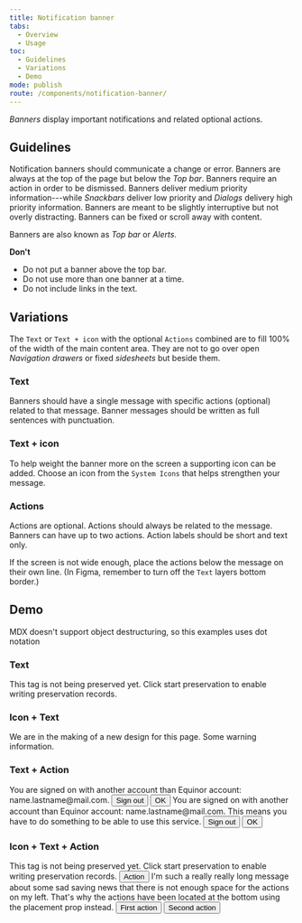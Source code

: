 ```yaml
---
title: Notification banner
tabs:
  - Overview
  - Usage
toc:
  - Guidelines
  - Variations
  - Demo
mode: publish
route: /components/notification-banner/
---
```



_Banners_ display important notifications and related optional actions.

<!--One to two sentences as an introduction to the component-->

## Guidelines

<!--List how to use it, sizes, widths, grid interactions, color allowances -->

Notification banners should communicate a change or error. Banners are always at the top of the page but below the _Top bar_. Banners require an action in order to be dismissed. Banners deliver medium priority information---while _Snackbars_ deliver low priority and _Dialogs_ delivery high priority information. Banners are meant to be slightly interruptive but not overly distracting. Banners can be fixed or scroll away with content.

Banners are also known as _Top bar_ or _Alerts_.

**Don't**

<!--Bullet point list if needed -->

- Do not put a banner above the top bar.
- Do not use more than one banner at a time.
- Do not include links in the text.

## Variations

<!--One ### heading per frame in Figma, explaining each component in that frame. One 'content' section per variation if needed -->

The `Text` or `Text + icon` with the optional `Actions` combined are to fill 100% of the width of the main content area. They are not to go over open _Navigation drawers_ or fixed _sidesheets_ but beside them.

<FigmaImage
  url="https://www.figma.com/file/0bGXR2sCwMVSDNyyzu5BXrO5/Desktop-UI?node-id=2628%3A13227"
  alt="Figma design sketches of notification banner"
/>

### Text

Banners should have a single message with specific actions (optional) related to that message. Banner messages should be written as full sentences with punctuation.

### Text + icon

To help weight the banner more on the screen a supporting icon can be added. Choose an icon from the `System Icons` that helps strengthen your message.

### Actions

Actions are optional. Actions should always be related to the message. Banners can have up to two actions. Action labels should be short and text only.

If the screen is not wide enough, place the actions below the message on their own line. (In Figma, remember to turn off the `Text` layers bottom border.)

## Demo

MDX doesn't support object destructuring, so this examples uses dot notation

### Text

<Playground>
  <Banner>
    This tag is not being preserved yet. Click start preservation to enable
    writing preservation records.
  </Banner>
</Playground>

### Icon + Text

<Playground>
  <Banner>
    <Banner.BannerIcon>
      <Icon name="thumbs_up" />
    </Banner.BannerIcon>
    <Banner.BannerMessage>
      We are in the making of a new design for this page.
    </Banner.BannerMessage>
  </Banner>
  <Banner>
    <Banner.BannerIcon variant="warning">
      <Icon name="thumbs_down" />
    </Banner.BannerIcon>
    <Banner.BannerMessage>Some warning information.</Banner.BannerMessage>
  </Banner>
</Playground>

### Text + Action

<Playground>
  <Banner>
    <Banner.BannerMessage>
      You are signed on with another account than Equinor account:
      name.lastname@mail.com.
    </Banner.BannerMessage>
    <Banner.BannerActions style={{ display: 'flex' }}>
      <Button variant="ghost" style={{ marginRight: '1rem' }}>
        Sign out
      </Button>
      <Button variant="ghost">OK</Button>
    </Banner.BannerActions>
  </Banner>
  <Banner>
    <Banner.BannerMessage>
      You are signed on with another account than Equinor account:
      name.lastname@mail.com. This means you have to do something to be able to
      use this service.
    </Banner.BannerMessage>
    <Banner.BannerActions placement="bottom" style={{ display: 'flex' }}>
      <Button variant="ghost" style={{ marginRight: '1rem' }}>
        Sign out
      </Button>
      <Button variant="ghost">OK</Button>
    </Banner.BannerActions>
  </Banner>
</Playground>

### Icon + Text + Action

<Playground>
  <Banner>
    <Banner.BannerIcon variant="warning">
      <Icon name="mood_sad" />
    </Banner.BannerIcon>
    <Banner.BannerMessage>
      This tag is not being preserved yet. Click start preservation to enable
      writing preservation records.
    </Banner.BannerMessage>
    <Banner.BannerActions>
      <Button>Action</Button>
    </Banner.BannerActions>
  </Banner>
  <Banner>
    <Banner.BannerIcon>
      <Icon name="save" />
    </Banner.BannerIcon>
    <Banner.BannerMessage>
      I'm such a really really long message about some sad saving news that
      there is not enough space for the actions on my left. That's why the
      actions have been located at the bottom using the placement prop instead.
    </Banner.BannerMessage>
    <Banner.BannerActions placement="bottom" style={{ display: 'flex' }}>
      <Button style={{ marginRight: '1rem' }}>First action</Button>
      <Button color="secondary">Second action</Button>
    </Banner.BannerActions>
  </Banner>
</Playground>
